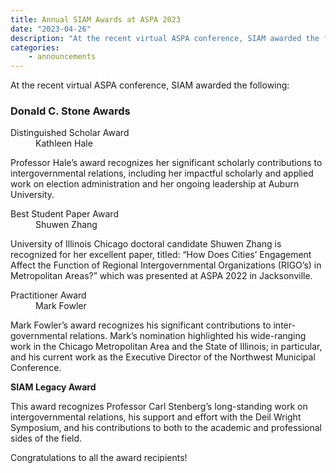 ```yaml
---
title: Annual SIAM Awards at ASPA 2023
date: "2023-04-26"
description: "At the recent virtual ASPA conference, SIAM awarded the following awards."
categories:
    - announcements
---
```


At the recent virtual ASPA conference, SIAM awarded the following:

### Donald C. Stone Awards

Distinguished Scholar Award 
: Kathleen Hale

Professor Hale’s award recognizes her significant scholarly contributions to intergovernmental relations, including her impactful scholarly and applied work on election administration and her ongoing leadership at Auburn University.

Best Student Paper Award
: Shuwen Zhang

University of Illinois Chicago doctoral candidate Shuwen Zhang is recognized for her excellent paper, titled: “How Does Cities’ Engagement Affect the Function of Regional Intergovernmental Organizations (RIGO’s) in Metropolitan Areas?” which was presented at ASPA 2022 in Jacksonville.

Practitioner Award
: Mark Fowler

Mark Fowler’s award recognizes his significant contributions to inter-governmental relations. Mark’s nomination highlighted his wide-ranging work in the Chicago Metropolitan Area and the State of Illinois; in particular, and his current work as the Executive Director of the Northwest Municipal Conference.

**SIAM Legacy Award**

This award recognizes Professor Carl Stenberg’s long-standing work on intergovernmental relations, his support and effort with the Deil Wright Symposium, and his contributions to both to the academic and professional sides of the field.

Congratulations to all the award recipients!